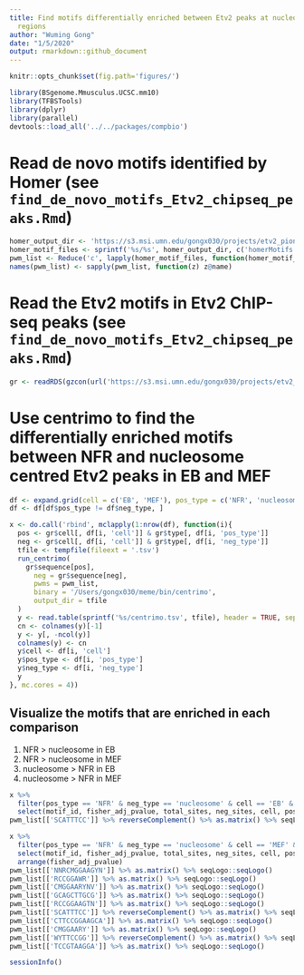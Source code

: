 ```yaml
---
title: Find motifs differentially enriched between Etv2 peaks at nucleosome and NFR
  regions
author: "Wuming Gong"
date: "1/5/2020"
output: rmarkdown::github_document
---
```


```r
knitr::opts_chunk$set(fig.path='figures/')
```

```r
library(BSgenome.Mmusculus.UCSC.mm10)
library(TFBSTools)
library(dplyr)
library(parallel)
devtools::load_all('../../packages/compbio')
```

# Read de novo motifs identified by Homer (see `find_de_novo_motifs_Etv2_chipseq_peaks.Rmd`)
```r
homer_output_dir <- 'https://s3.msi.umn.edu/gongx030/projects/etv2_pioneer/Etv2_chipseq_peaks_width=200_homer'
homer_motif_files <- sprintf('%s/%s', homer_output_dir, c('homerMotifs.motifs8', 'homerMotifs.motifs10', 'homerMotifs.motifs12'))
pwm_list <- Reduce('c', lapply(homer_motif_files, function(homer_motif_file) read_homer_motifs(homer_motif_file)))
names(pwm_list) <- sapply(pwm_list, function(z) z@name)
```

# Read the Etv2 motifs in Etv2 ChIP-seq peaks (see `find_de_novo_motifs_Etv2_chipseq_peaks.Rmd`)
```r
gr <- readRDS(gzcon(url('https://s3.msi.umn.edu/gongx030/projects/etv2_pioneer/Etv2_chipseq_peaks_width=200.rds')))
```

# Use centrimo to find the differentially enriched motifs between NFR and nucleosome centred Etv2 peaks in EB and MEF
```r
df <- expand.grid(cell = c('EB', 'MEF'), pos_type = c('NFR', 'nucleosome'), neg_type = c('NFR', 'nucleosome'))
df <- df[df$pos_type != df$neg_type, ]

x <- do.call('rbind', mclapply(1:nrow(df), function(i){
  pos <- gr$cell[, df[i, 'cell']] & gr$type[, df[i, 'pos_type']]
  neg <- gr$cell[, df[i, 'cell']] & gr$type[, df[i, 'neg_type']]
  tfile <- tempfile(fileext = '.tsv')
  run_centrimo(
  	gr$sequence[pos],
	  neg = gr$sequence[neg],
	  pwms = pwm_list,
	  binary = '/Users/gongx030/meme/bin/centrimo', 
	  output_dir = tfile
  )
  y <- read.table(sprintf('%s/centrimo.tsv', tfile), header = TRUE, sep = '\t', row.names = NULL)
  cn <- colnames(y)[-1]
  y <- y[, -ncol(y)]
  colnames(y) <- cn
  y$cell <- df[i, 'cell']
  y$pos_type <- df[i, 'pos_type']
  y$neg_type <- df[i, 'neg_type']
  y
}, mc.cores = 4))
```

## Visualize the motifs that are enriched in each comparison
1. NFR > nucleosome in EB
2. NFR > nucleosome in MEF
3. nucleosome > NFR in EB
4. nucleosome > NFR in MEF
```r
x %>% 
  filter(pos_type == 'NFR' & neg_type == 'nucleosome' & cell == 'EB' & fisher_adj_pvalue < 0.05) %>% 
  select(motif_id, fisher_adj_pvalue, total_sites, neg_sites, cell, pos_type)
pwm_list[['SCATTTCC']] %>% reverseComplement() %>% as.matrix() %>% seqLogo::seqLogo()
```

```r
x %>% 
  filter(pos_type == 'NFR' & neg_type == 'nucleosome' & cell == 'MEF' & fisher_adj_pvalue < 0.05) %>% 
  select(motif_id, fisher_adj_pvalue, total_sites, neg_sites, cell, pos_type) %>% 
  arrange(fisher_adj_pvalue)
pwm_list[['NNRCMGGAAGYN']] %>% as.matrix() %>% seqLogo::seqLogo()
pwm_list[['RCCGGAWR']] %>% as.matrix() %>% seqLogo::seqLogo()
pwm_list[['CMGGAARYNV']] %>% as.matrix() %>% seqLogo::seqLogo()
pwm_list[['GCAGCTTGCG']] %>% as.matrix() %>% seqLogo::seqLogo()
pwm_list[['RCCGGAAGTN']] %>% as.matrix() %>% seqLogo::seqLogo()
pwm_list[['SCATTTCC']] %>% reverseComplement() %>% as.matrix() %>% seqLogo::seqLogo()
pwm_list[['CTTCCGGAAGCA']] %>% as.matrix() %>% seqLogo::seqLogo()
pwm_list[['CMGGAARY']] %>% as.matrix() %>% seqLogo::seqLogo()
pwm_list[['WYTTCCGG']] %>% reverseComplement() %>% as.matrix() %>% seqLogo::seqLogo()
pwm_list[['TCCGTAAGGA']] %>% as.matrix() %>% seqLogo::seqLogo()
```


```r
sessionInfo()
```